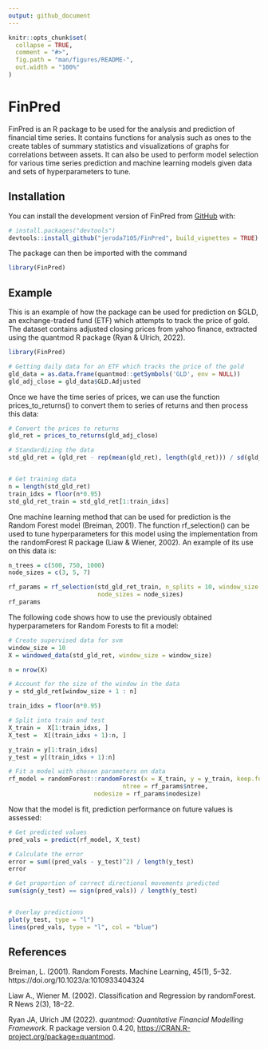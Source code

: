 ```yaml
---
output: github_document
---
```


<!-- README.md is generated from README.Rmd. Please edit that file -->

```r
knitr::opts_chunk$set(
  collapse = TRUE,
  comment = "#>",
  fig.path = "man/figures/README-",
  out.width = "100%"
)
```

# FinPred

<!-- badges: start -->
<!-- badges: end -->

FinPred is an R package to be used for the analysis and prediction of financial time series. It contains functions for analysis such as ones to the create tables of summary statistics and visualizations of graphs for correlations between assets. It can also be used to perform model selection for various time series prediction and machine learning models given data and sets of hyperparameters to tune.

## Installation

You can install the development version of FinPred from [GitHub](https://github.com/jeroda7105/FinPred) with:

``` r
# install.packages("devtools")
devtools::install_github("jeroda7105/FinPred", build_vignettes = TRUE)

```
The package can then be imported with the command
``` r
library(FinPred)
```

## Example

This is an example of how the package can be used for prediction on
$GLD, an exchange-traded fund (ETF) which attempts to track the price of gold. The dataset contains adjusted closing prices from yahoo finance, extracted using
the quantmod R package (Ryan & Ulrich, 2022). 

```r
library(FinPred)

# Getting daily data for an ETF which tracks the price of the gold
gld_data = as.data.frame(quantmod::getSymbols('GLD', env = NULL))
gld_adj_close = gld_data$GLD.Adjusted
```

Once we have the time series of prices, we can use the function prices_to_returns()
to convert them to series of returns and then process this data:

``` r
# Convert the prices to returns
gld_ret = prices_to_returns(gld_adj_close)

# Standardizing the data
std_gld_ret = (gld_ret - rep(mean(gld_ret), length(gld_ret))) / sd(gld_ret)


# Get training data 
n = length(std_gld_ret)
train_idxs = floor(n*0.95)
std_gld_ret_train = std_gld_ret[1:train_idxs]

```

One machine learning method that can be used for prediction is the Random Forest model
(Breiman, 2001). The function rf_selection() can be used to tune hyperparameters 
for this model using the implementation from the randomForest R package (Liaw & Wiener, 2002).
An example of its use on this data is:

```r
n_trees = c(500, 750, 1000)
node_sizes = c(3, 5, 7)

rf_params = rf_selection(std_gld_ret_train, n_splits = 10, window_size = 10, n_trees = n_trees,
                         node_sizes = node_sizes)
rf_params


```

The following code shows how to use the previously obtained hyperparameters
for Random Forests to fit a model:

```r

# Create supervised data for svm
window_size = 10
X = windowed_data(std_gld_ret, window_size = window_size)

n = nrow(X)

# Account for the size of the window in the data
y = std_gld_ret[window_size + 1 : n]

train_idxs = floor(n*0.95)

# Split into train and test
X_train =  X[1:train_idxs, ]
X_test =  X[(train_idxs + 1):n, ]

y_train = y[1:train_idxs]
y_test = y[(train_idxs + 1):n]

# Fit a model with chosen parameters on data
rf_model = randomForest::randomForest(x = X_train, y = y_train, keep.forest=TRUE,
                                ntree = rf_params$ntree, 
                        nodesize = rf_params$nodesize)


```

Now that the model is fit, prediction performance on future values is assessed:

```r
# Get predicted values
pred_vals = predict(rf_model, X_test)

# Calculate the error 
error = sum((pred_vals - y_test)^2) / length(y_test)
error

# Get proportion of correct directional movements predicted
sum(sign(y_test) == sign(pred_vals)) / length(y_test)


# Overlay predictions
plot(y_test, type = "l")
lines(pred_vals, type = "l", col = "blue")


```


## References

Breiman, L. (2001). Random Forests. Machine Learning, 45(1), 5–32. https://doi.org/10.1023/a:1010933404324 

Liaw A., Wiener  M. (2002). Classification and Regression by randomForest. R
  News 2(3), 18--22.

Ryan JA, Ulrich JM (2022). _quantmod: Quantitative Financial Modelling Framework_.
  R package version 0.4.20, <https://CRAN.R-project.org/package=quantmod>.
  

